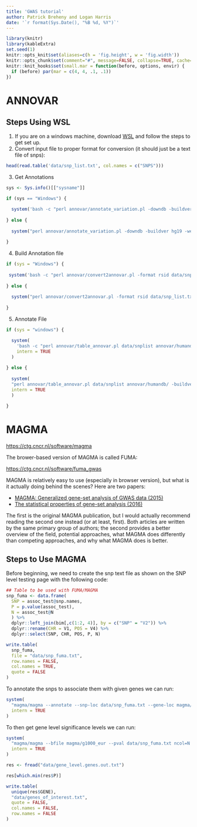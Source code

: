 ```yaml
---
title: 'GWAS tutorial'
author: Patrick Breheny and Logan Harris
date: '`r format(Sys.Date(), "%B %d, %Y")`'
---
```


```r
library(knitr)
library(kableExtra)
set.seed(1)
knitr::opts_knit$set(aliases=c(h = 'fig.height', w = 'fig.width'))
knitr::opts_chunk$set(comment="#", message=FALSE, collapse=TRUE, cache=FALSE, tidy=FALSE, fig.align="center")
knitr::knit_hooks$set(small.mar = function(before, options, envir) {
  if (before) par(mar = c(4, 4, .1, .1))
})
```

# ANNOVAR

## Steps Using WSL

1. If you are on a windows machine, download [WSL](https://docs.microsoft.com/en-us/windows/wsl/install-win10) and follow the steps to get set up.
2. Convert input file to proper format for conversion (it should just be a text file of snps):

```r
head(read.table('data/snp_list.txt', col.names = c("SNPS")))
```

3. Get Annotations

```r
sys <- Sys.info()[["sysname"]]

if (sys == "Windows") {

  system('bash -c "perl annovar/annotate_variation.pl -downdb -buildver hg19 -webfrom annovar snp138 annovar/humandb"')
  
} else {
  
  system("perl annovar/annotate_variation.pl -downdb -buildver hg19 -webfrom annovar snp138 annovar/humandb")
  
}
```

4. Build Annotation file

```r
if (sys = "Windows") {
  
 system('bash -c "perl annovar/convert2annovar.pl -format rsid data/snp_list.txt -dbsnpfile annovar/humandb/hg19_snp138.txt > data/snplist"') 
  
} else {
  
  system("perl annovar/convert2annovar.pl -format rsid data/snp_list.txt -dbsnpfile annovar/humandb/hg19_snp138.txt > data/snplist")
  
}
```

5. Annotate File

```r
if (sys = "windows") {

  system(
    'bash -c "perl annovar/table_annovar.pl data/snplist annovar/humandb/ -buildver hg19 -out data/anno2 -remove -protocol refGene,cytoBand,exac03,avsnp147,dbnsfp30a -operation gx,r,f,f,f -nastring . -csvout -polish -xref annovar/example/gene_xref.txt"',
    intern = TRUE
  )
  
} else {
  
  system(
  "perl annovar/table_annovar.pl data/snplist annovar/humandb/ -buildver hg19 -out data/anno2 -remove -protocol refGene,cytoBand,exac03,avsnp147,dbnsfp30a -operation gx,r,f,f,f -nastring . -csvout -polish -xref annovar/example/gene_xref.txt",
  intern = TRUE
  )
  
}
```

# MAGMA

<https://ctg.cncr.nl/software/magma>

The brower-based version of MAGMA is called FUMA:

<https://ctg.cncr.nl/software/fuma_gwas>

MAGMA is relatively easy to use (especially in browser version), but what is it actually doing behind the scenes?  Here are two papers:

* [MAGMA: Generalized gene-set analysis of GWAS data (2015)](https://doi.org/10.1371/journal.pcbi.1004219)
* [The statistical properties of gene-set analysis (2016)](https://doi.org/10.1038/nrg.2016.29)

The first is the original MAGMA publication, but I would actually recommend reading the second one instead (or at least, first).  Both articles are written by the same primary group of authors; the second provides a better overview of the field, potential approaches, what MAGMA does differently than competing approaches, and why what MAGMA does is better.

## Steps to Use MAGMA

Before beginning, we need to create the snp text file as shown on the SNP level testing page with the following code:

```r
## Table to be used with FUMA/MAGMA
snp_fuma <- data.frame(
  SNP = assoc_test@snp.names,
  P = p.value(assoc_test),
  N = assoc_test@N
  ) %>%
  dplyr::left_join(bim[,c(1:2, 4)], by = c("SNP" = "V2")) %>%
  dplyr::rename(CHR = V1, POS = V4) %>%
  dplyr::select(SNP, CHR, POS, P, N)

write.table(
  snp_fuma,
  file = "data/snp_fuma.txt",
  row.names = FALSE,
  col.names = TRUE,
  quote = FALSE
)
```


To annotate the snps to associate them with given genes we can run:

```r
system(
  "magma/magma --annotate --snp-loc data/snp_fuma.txt --gene-loc magma/NCBI38.gene.loc --out data/snp_anno",
  intern = TRUE
)
```

To then get gene level significance levels we can run: 

```r
system(
  "magma/magma --bfile magma/g1000_eur --pval data/snp_fuma.txt ncol=N --gene-annot data/snp_anno.genes.annot --out data/gene_level",
  intern = TRUE
)
```

```r
res <- fread("data/gene_level.genes.out.txt")

res[which.min(res$P)]

write.table(
  unique(res$GENE),
  "data/genes_of_interest.txt",
  quote = FALSE,
  col.names = FALSE,
  row.names = FALSE
)
```


